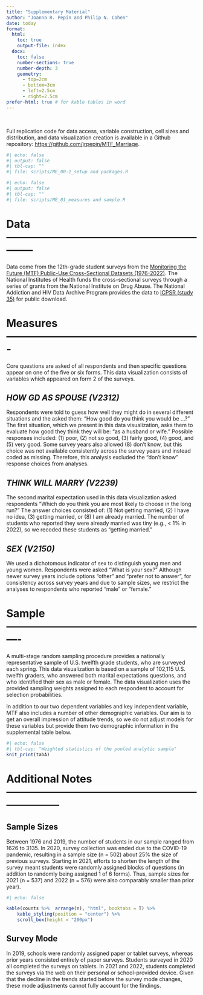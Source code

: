 ```yaml
---
title: "Supplementary Material"
author: "Joanna R. Pepin and Philip N. Cohen"
date: today
format:
  html: 
    toc: true
    output-file: index
  docx: 
    toc: false
    number-sections: true
    number-depth: 3
    geometry:
      - top=2cm
      - bottom=3cm
      - left=2.5cm
      - right=2.5cm
prefer-html: true # for kable tables in word
---
```


<br>

Full replication code for data access, variable construction, cell sizes and distribution, and data visualization creation is available in a Github repository: <https://github.com/jrpepin/MTF_Marriage>.

```r
#| echo: false
#| output: false
#| tbl-cap: ""
#| file: scripts/ME_00-1_setup and packages.R
```

```r
#| echo: false
#| output: false
#| tbl-cap: ""
#| file: scripts/ME_01_measures and sample.R
```

# Data --------------------------------------------------------------

Data come from the 12th-grade student surveys from the [Monitoring the Future (MTF) Public-Use Cross-Sectional Datasets (1976-2022)](https://monitoringthefuture.org/). The National Institutes of Health funds the cross-sectional surveys through a series of grants from the National Institute on Drug Abuse. The National Addiction and HIV Data Archive Program provides the data to [ICPSR (study 35)](https://www.icpsr.umich.edu/web/ICPSR/series/35) for public download.

# Measures -------------------------------------------------------

Core questions are asked of all respondents and then specific questions appear on one of the five or six forms. This data visualization consists of variables which appeared on form 2 of the surveys.

## *HOW GD AS SPOUSE (V2312)*

Respondents were told to guess how well they might do in several different situations and the asked them: "How good do you think you would be ...?" The first situation, which we present in this data visualization, asks them to evaluate how good they think they will be: "as a husband or wife." Possible responses included: (1) poor, (2) not so good, (3) fairly good, (4) good, and (5) very good. Some survey years also allowed (8) don't know, but this choice was not available consistently across the survey years and instead coded as missing. Therefore, this analysis excluded the "don't know" response choices from analyses.

## *THINK WILL MARRY (V2239)*

The second marital expectation used in this data visualization asked respondents "Which do you think you are most likely to choose in the long run?" The answer choices consisted of: (1) Not getting married, (2) I have no idea, (3) getting married, or (8) I am already married. The number of students who reported they were already married was tiny (e.g., \< 1% in 2022), so we recoded these students as "getting married."

## *SEX (V2150)*

We used a dichotomous indicator of sex to distinguish young men and young women. Respondents were asked "What is your sex?" Although newer survey years include options "other" and "prefer not to answer", for consistency across survey years and due to sample sizes, we restrict the analyses to respondents who reported "male" or "female."

# Sample ----------------------------------------------------------

A multi-stage random sampling procedure provides a nationally representative sample of U.S. twelfth grade students, who are surveyed each spring. This data visualization is based on a sample of 102,115 U.S. twelfth graders, who answered both marital expectations questions, and who identified their sex as male or female. The data visualization uses the provided sampling weights assigned to each respondent to account for selection probabilities.

In addition to our two dependent variables and key independent variable, MTF also includes a number of other demographic variables. Our aim is to get an overall impression of attitude trends, so we do not adjust models for these variables but provide them two demographic information in the supplemental table below.

```r
#| echo: false
#| tbl-cap: "Weighted statistics of the pooled analytic sample"
knit_print(tabA)

```

# Additional Notes ---------------------------------------------------------------------

## Sample Sizes

Between 1976 and 2019, the number of students in our sample ranged from 1626 to 3135. In 2020, survey collection was ended due to the COVID-19 pandemic, resulting in a sample size (n = 502) about 25% the size of previous surveys. Starting in 2021, efforts to shorten the length of the survey meant students were randomly assigned blocks of questions (in addition to randomly being assigned 1 of 6 forms). Thus, sample sizes for 2021 (n = 537) and 2022 (n = 576) were also comparably smaller than prior year).

```r
#| echo: false

kable(counts %>%  arrange(n), "html", booktabs = T) %>%
    kable_styling(position = "center") %>%
    scroll_box(height = "200px")

```

## Survey Mode

In 2019, schools were randomly assigned paper or tablet surveys, whereas prior years consisted entirely of paper surveys. Students surveyed in 2020 all completed the surveys on tablets. In 2021 and 2022, students completed the surveys via the web on their personal or school-provided device. Given that the decline in the trends started before the survey mode changes, these mode adjustments cannot fully account for the findings.
